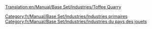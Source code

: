 [[Translation:en/Manual/Base Set/Industries/Toffee Quarry]]

{{fr/Manual/Base Set/Industries/Industries|image=en/Manual/Base Set/ToffeeQuarry.png
|nom=Carrière de caramel
|climats=[[fr/Manual/Climat#pays-des-jouets|Pays des jouets]]
|accepte=Rien
|produit=[[fr/Manual/Base Set/Cargos/Caramel|Caramel]]
|notes=Absent des autres [[fr/Manual/Climat|climats]].
}}

[[Category:fr/Manual/Base Set/Industries/Industries primaires]]
[[Category:fr/Manual/Base Set/Industries/Industries du pays des jouets]]